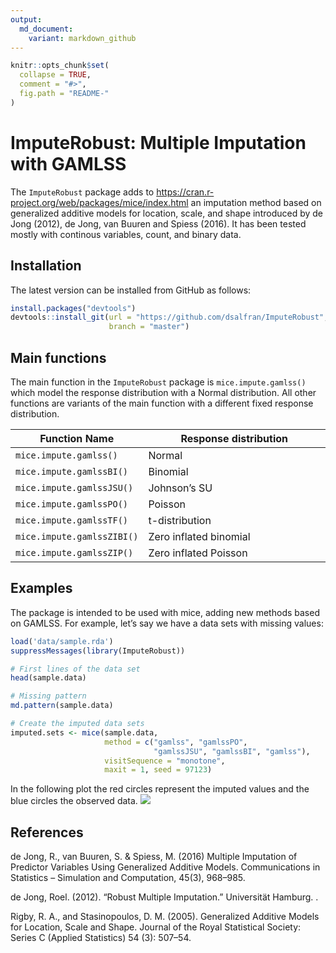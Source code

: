 ```yaml
---
output:
  md_document:
    variant: markdown_github
---
```


```r
knitr::opts_chunk$set(
  collapse = TRUE,
  comment = "#>",
  fig.path = "README-"
)
```

# ImputeRobust: Multiple Imputation with GAMLSS

The `ImputeRobust` package adds
to [https://cran.r-project.org/web/packages/mice/index.html](MICE) an
imputation method based on generalized additive models for location,
scale, and shape introduced by de Jong (2012), de Jong, van Buuren and
Spiess (2016). It has been tested mostly with continous variables,
count, and binary data.

## Installation

The latest version can be installed from GitHub as follows:

```r
install.packages("devtools")
devtools::install_git(url = "https://github.com/dsalfran/ImputeRobust", 
                      branch = "master")
```

## Main functions

The main function in the `ImputeRobust` package is
`mice.impute.gamlss()` which model the response distribution with a
Normal distribution. All other functions are variants of the main
function with a different fixed response distribution.

|Function Name             | Response distribution                                                 |
|--------------------------|---------------------------------------------------------------------- |
|`mice.impute.gamlss()`    | Normal |
|`mice.impute.gamlssBI()`  | Binomial |
|`mice.impute.gamlssJSU()` | Johnson's SU |
|`mice.impute.gamlssPO()`  | Poisson |
|`mice.impute.gamlssTF()`  | t-distribution |
|`mice.impute.gamlssZIBI()`| Zero inflated binomial |
|`mice.impute.gamlssZIP()` | Zero inflated Poisson |

## Examples

The package is intended to be used with mice, adding new methods based
on GAMLSS. For example, let's say we have a data sets with missing values:

```r
load('data/sample.rda')
suppressMessages(library(ImputeRobust))
```

```r
# First lines of the data set
head(sample.data)
```

```r
# Missing pattern
md.pattern(sample.data)
```

```r
# Create the imputed data sets
imputed.sets <- mice(sample.data,
                     method = c("gamlss", "gamlssPO",
                                "gamlssJSU", "gamlssBI", "gamlss"),
                     visitSequence = "monotone",
                     maxit = 1, seed = 97123)
```

In the following plot the red circles represent the imputed values and
the blue circles the observed data.
![](sample.png)

## References

de Jong, R., van Buuren, S. & Spiess, M. (2016) Multiple Imputation of
Predictor Variables Using Generalized Additive Models. Communications
in Statistics -- Simulation and Computation, 45(3), 968--985.

de Jong, Roel. (2012). “Robust Multiple Imputation.” Universität
Hamburg. \url{http://ediss.sub.uni-hamburg.de/volltexte/2012/5971/}.

Rigby, R. A., and Stasinopoulos, D. M. (2005). Generalized Additive
Models for Location, Scale and Shape. Journal of the Royal Statistical
Society: Series C (Applied Statistics) 54 (3): 507–54.

